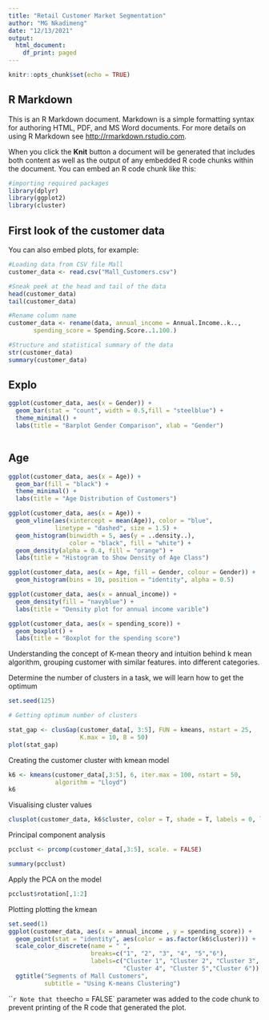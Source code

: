 ```yaml
---
title: "Retail Customer Market Segmentation"
author: "MG Nkadimeng"
date: "12/13/2021"
output:
  html_document:
    df_print: paged
---
```


```r
knitr::opts_chunk$set(echo = TRUE)
```

## R Markdown

This is an R Markdown document. Markdown is a simple formatting syntax for authoring HTML, PDF, and MS Word documents. For more details on using R Markdown see <http://rmarkdown.rstudio.com>.

When you click the **Knit** button a document will be generated that includes both content as well as the output of any embedded R code chunks within the document. You can embed an R code chunk like this:

```r
#importing required packages 
library(dplyr)
library(ggplot2)
library(cluster)
```

## First look of the customer data 

You can also embed plots, for example:

```r
#Loading data from CSV file Mall 
customer_data <- read.csv("Mall_Customers.csv")

#Sneak peek at the head and tail of the data 
head(customer_data)
tail(customer_data)

#Rename column name 
customer_data <- rename(data, annual_income = Annual.Income..k..,
       spending_score = Spending.Score..1.100.)

#Structure and statistical summary of the data
str(customer_data)
summary(customer_data)

```
## Explo
```r
ggplot(customer_data, aes(x = Gender)) + 
  geom_bar(stat = "count", width = 0.5,fill = "steelblue") + 
  theme_minimal() + 
  labs(title = "Barplot Gender Comparison", xlab = "Gender")
  
```

## Age 
```r
ggplot(customer_data, aes(x = Age)) +
  geom_bar(fill = "black") +
  theme_minimal() +
  labs(title = "Age Distribution of Customers")

```

```r
ggplot(customer_data, aes(x = Age)) +
  geom_vline(aes(xintercept = mean(Age)), color = "blue",
             linetype = "dashed", size = 1.5) +
  geom_histogram(binwidth = 5, aes(y = ..density..), 
                 color = "black", fill = "white") +
  geom_density(alpha = 0.4, fill = "orange") +
  labs(title = "Histogram to Show Density of Age Class")

```

```r
ggplot(customer_data, aes(x = Age, fill = Gender, colour = Gender)) +
  geom_histogram(bins = 10, position = "identity", alpha = 0.5)

```


```r
ggplot(customer_data, aes(x = annual_income)) +
  geom_density(fill = "navyblue") + 
  labs(title = "Density plot for annual income varible") 
```

```r
ggplot(customer_data, aes(x = spending_score)) + 
  geom_boxplot() +
  labs(title = "Boxplot for the spending score")
```

Understanding the concept of K-mean theory and intuition behind k mean algorithm, grouping customer with similar features. into different categories. 

Determine the number of clusters in a task, we will learn how to get the optimum 


```r
set.seed(125) 

# Getting optimum number of clusters 

stat_gap <- clusGap(customer_data[, 3:5], FUN = kmeans, nstart = 25,
                    K.max = 10, B = 50)
plot(stat_gap)
```

Creating the customer cluster with kmean model

```r

k6 <- kmeans(customer_data[,3:5], 6, iter.max = 100, nstart = 50,
             algorithm = "Lloyd")
k6
```

Visualising cluster values 
```r
clusplot(customer_data, k6$cluster, color = T, shade = T, labels = 0, lines = 0)
```


Principal component analysis 
```r
pcclust <- prcomp(customer_data[,3:5], scale. = FALSE)

summary(pcclust)

```

Apply the PCA on the model 
```r
pcclust$rotation[,1:2]
```


Plotting plotting the kmean 
```r
set.seed(1)
ggplot(customer_data, aes(x = annual_income , y = spending_score)) + 
  geom_point(stat = "identity", aes(color = as.factor(k6$cluster))) +
  scale_color_discrete(name = " ", 
                       breaks=c("1", "2", "3", "4", "5","6"),
                       labels=c("Cluster 1", "Cluster 2", "Cluster 3", 
                                "Cluster 4", "Cluster 5","Cluster 6")) +
  ggtitle("Segments of Mall Customers", 
          subtitle = "Using K-means Clustering")

```


```r

Note that the `echo = FALSE` parameter was added to the code chunk to prevent printing of the R code that generated the plot.

